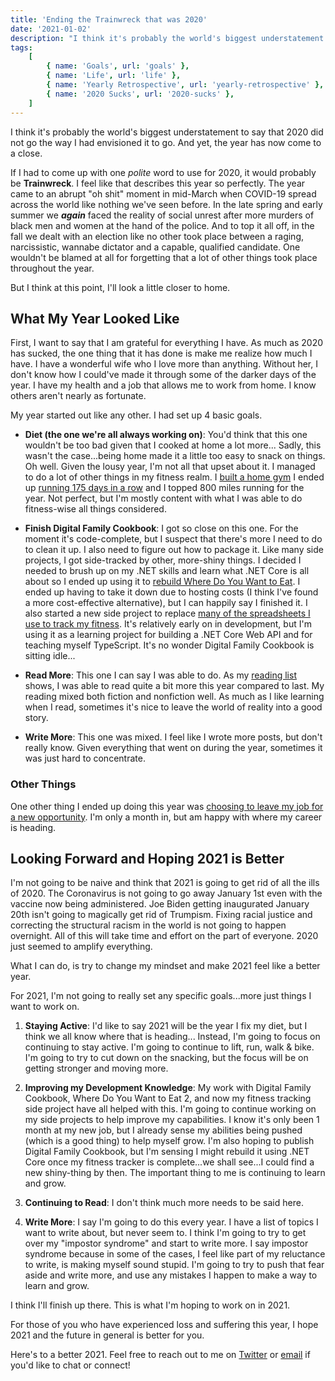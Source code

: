```yaml
---
title: 'Ending the Trainwreck that was 2020'
date: '2021-01-02'
description: "I think it's probably the world's biggest understatement to say that 2020 did not go the way I had envisioned it to go. And yet, the year has now come to a close."
tags:
    [
        { name: 'Goals', url: 'goals' },
        { name: 'Life', url: 'life' },
        { name: 'Yearly Retrospective', url: 'yearly-retrospective' },
        { name: '2020 Sucks', url: '2020-sucks' },
    ]
---
```


I think it's probably the world's biggest understatement to say that 2020 did not go the way I had envisioned it to go. And yet, the year has now come to a close.

If I had to come up with one _polite_ word to use for 2020, it would probably be **Trainwreck**. I feel like that describes this year so perfectly. The year came to an abrupt "oh shit" moment in mid-March when COVID-19 spread across the world like nothing we've seen before. In the late spring and early summer we _**again**_ faced the reality of social unrest after more murders of black men and women at the hand of the police. And to top it all off, in the fall we dealt with an election like no other took place between a raging, narcissistic, wannabe dictator and a capable, qualified candidate. One wouldn't be blamed at all for forgetting that a lot of other things took place throughout the year.

But I think at this point, I'll look a little closer to home.

## What My Year Looked Like

First, I want to say that I am grateful for everything I have. As much as 2020 has sucked, the one thing that it has done is make me realize how much I have. I have a wonderful wife who I love more than anything. Without her, I don't know how I could've made it through some of the darker days of the year. I have my health and a job that allows me to work from home. I know others aren't nearly as fortunate.

My year started out like any other. I had set up 4 basic goals.

-   **Diet (the one we're all always working on)**: You'd think that this one wouldn't be too bad given that I cooked at home a lot more... Sadly, this wasn't the case...being home made it a little too easy to snack on things. Oh well. Given the lousy year, I'm not all that upset about it. I managed to do a lot of other things in my fitness realm. I [built a home gym](https://kpwags.com/2020/08/04/so-i-finally-built-a-home-gym.html) I ended up [running 175 days in a row](https://kpwags.com/2020/12/16/reflections-on-my-running-streak-coming-to-an-end.html) and I topped 800 miles running for the year. Not perfect, but I'm mostly content with what I was able to do fitness-wise all things considered.

-   **Finish Digital Family Cookbook**: I got so close on this one. For the moment it's code-complete, but I suspect that there's more I need to do to clean it up. I also need to figure out how to package it. Like many side projects, I got side-tracked by other, more-shiny things. I decided I needed to brush up on my .NET skills and learn what .NET Core is all about so I ended up using it to [rebuild Where Do You Want to Eat](https://kpwags.com/2020/07/05/so-i-finally-finished-a-side-project.html). I ended up having to take it down due to hosting costs (I think I've found a more cost-effective alternative), but I can happily say I finished it. I also started a new side project to replace [many of the spreadsheets I use to track my fitness](https://kpwags.com/2020/01/21/tracking-my-fitness-journey.html). It's relatively early on in development, but I'm using it as a learning project for building a .NET Core Web API and for teaching myself TypeScript. It's no wonder Digital Family Cookbook is sitting idle...

-   **Read More**: This one I can say I was able to do. As my [reading list](https://kpwags.com/reading-list/) shows, I was able to read quite a bit more this year compared to last. My reading mixed both fiction and nonfiction well. As much as I like learning when I read, sometimes it's nice to leave the world of reality into a good story.

-   **Write More**: This one was mixed. I feel like I wrote more posts, but don't really know. Given everything that went on during the year, sometimes it was just hard to concentrate.

### Other Things

One other thing I ended up doing this year was [choosing to leave my job for a new opportunity](https://kpwags.com/2020/12/14/starting-a-new-job.html). I'm only a month in, but am happy with where my career is heading.

## Looking Forward and Hoping 2021 is Better

I'm not going to be naive and think that 2021 is going to get rid of all the ills of 2020. The Coronavirus is not going to go away January 1st even with the vaccine now being administered. Joe Biden getting inaugurated January 20th isn't going to magically get rid of Trumpism. Fixing racial justice and correcting the structural racism in the world is not going to happen overnight. All of this will take time and effort on the part of everyone. 2020 just seemed to amplify everything.

What I can do, is try to change my mindset and make 2021 feel like a better year.

For 2021, I'm not going to really set any specific goals...more just things I want to work on.

1. **Staying Active**: I'd like to say 2021 will be the year I fix my diet, but I think we all know where that is heading... Instead, I'm going to focus on continuing to stay active. I'm going to continue to lift, run, walk & bike. I'm going to try to cut down on the snacking, but the focus will be on getting stronger and moving more.

2. **Improving my Development Knowledge**: My work with Digital Family Cookbook, Where Do You Want to Eat 2, and now my fitness tracking side project have all helped with this. I'm going to continue working on my side projects to help improve my capabilities. I know it's only been 1 month at my new job, but I already sense my abilities being pushed (which is a good thing) to help myself grow. I'm also hoping to publish Digital Family Cookbook, but I'm sensing I might rebuild it using .NET Core once my fitness tracker is complete...we shall see...I could find a new shiny-thing by then. The important thing to me is continuing to learn and grow.

3. **Continuing to Read**: I don't think much more needs to be said here.

4. **Write More**: I say I'm going to do this every year. I have a list of topics I want to write about, but never seem to. I think I'm going to try to get over my "impostor syndrome" and start to write more. I say impostor syndrome because in some of the cases, I feel like part of my reluctance to write, is making myself sound stupid. I'm going to try to push that fear aside and write more, and use any mistakes I happen to make a way to learn and grow.

I think I'll finish up there. This is what I'm hoping to work on in 2021.

For those of you who have experienced loss and suffering this year, I hope 2021 and the future in general is better for you.

Here's to a better 2021. Feel free to reach out to me on [Twitter](https://www.twitter.com/kpwags) or <a href="mailto:keith+blog@kpwags.com">email</a> if you'd like to chat or connect!
